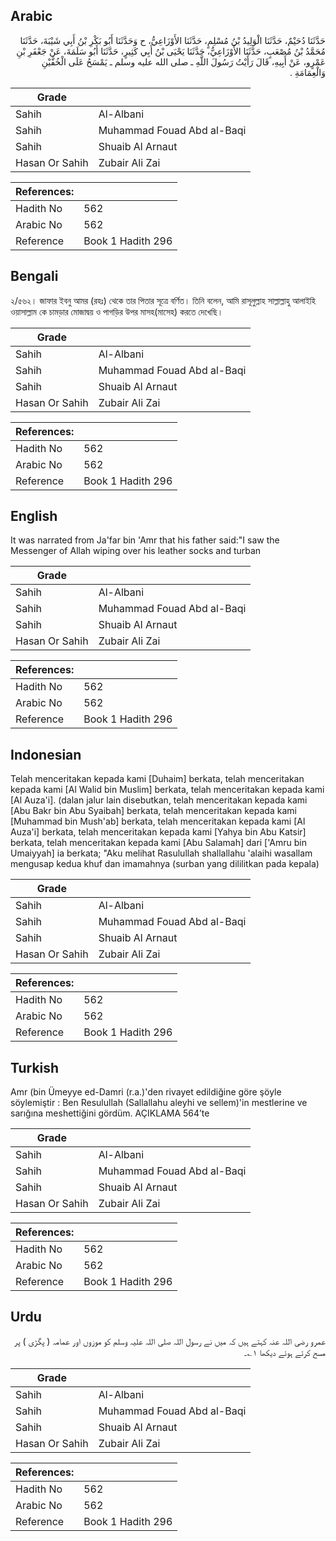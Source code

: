 ## Arabic


<div dir="rtl" lang="ar" style={{fontSize:'larger',backgroundColor:'#f8f9fa',padding:20}}>
حَدَّثَنَا دُحَيْمٌ، حَدَّثَنَا الْوَلِيدُ بْنُ مُسْلِمٍ، حَدَّثَنَا الأَوْزَاعِيُّ، ح وَحَدَّثَنَا أَبُو بَكْرِ بْنُ أَبِي شَيْبَةَ، حَدَّثَنَا مُحَمَّدُ بْنُ مُصْعَبٍ، حَدَّثَنَا الأَوْزَاعِيُّ، حَدَّثَنَا يَحْيَى بْنُ أَبِي كَثِيرٍ، حَدَّثَنَا أَبُو سَلَمَةَ، عَنْ جَعْفَرِ بْنِ عَمْرٍو، عَنْ أَبِيهِ، قَالَ رَأَيْتُ رَسُولَ اللَّهِ ـ صلى الله عليه وسلم ـ يَمْسَحُ عَلَى الْخُفَّيْنِ وَالْعِمَامَةِ ‏.‏
</div>
<div style={{backgroundColor:'#f8f9fa',padding:20, marginBottom: 10}}><table> <thead> <tr> <th>Grade</th> <th></th> </tr> </thead> <tbody> <tr><td>Sahih</td><td>Al-Albani</td></tr><tr><td>Sahih</td><td>Muhammad Fouad Abd al-Baqi</td></tr><tr><td>Sahih</td><td>Shuaib Al Arnaut</td></tr><tr><td>Hasan Or Sahih</td><td>Zubair Ali Zai</td></tr></tbody></table><table> <thead> <tr> <th>References:</th> <th></th> </tr> </thead> <tbody><tr><td>Hadith No</td><td>562</td></tr><tr><td>Arabic No</td><td>562</td></tr><tr><td>Reference</td><td>Book 1 Hadith 296</td></tr></tbody></table></div>

## Bengali


<div dir="ltr" lang="bn" style={{fontSize:'larger',backgroundColor:'#f8f9fa',padding:20}}>
২/৫৬২। জাফার ইবনু আমর (রহঃ) থেকে তার পিতার সূত্রে বর্ণিত। তিনি বলেন, আমি রাসূলুল্লাহ সাল্লাল্লাহু আলাইহি ওয়াসাল্লাম কে চামড়ার মোজাদ্বয় ও পাগড়ির উপর মাসহ(মাসেহ) করতে দেখেছি।
</div>
<div style={{backgroundColor:'#f8f9fa',padding:20, marginBottom: 10}}><table> <thead> <tr> <th>Grade</th> <th></th> </tr> </thead> <tbody> <tr><td>Sahih</td><td>Al-Albani</td></tr><tr><td>Sahih</td><td>Muhammad Fouad Abd al-Baqi</td></tr><tr><td>Sahih</td><td>Shuaib Al Arnaut</td></tr><tr><td>Hasan Or Sahih</td><td>Zubair Ali Zai</td></tr></tbody></table><table> <thead> <tr> <th>References:</th> <th></th> </tr> </thead> <tbody><tr><td>Hadith No</td><td>562</td></tr><tr><td>Arabic No</td><td>562</td></tr><tr><td>Reference</td><td>Book 1 Hadith 296</td></tr></tbody></table></div>

## English


<div dir="ltr" lang="en" style={{fontSize:'larger',backgroundColor:'#f8f9fa',padding:20}}>
It was narrated from Ja'far bin 'Amr that his father said:"I saw the Messenger of Allah wiping over his leather socks and turban
</div>
<div style={{backgroundColor:'#f8f9fa',padding:20, marginBottom: 10}}><table> <thead> <tr> <th>Grade</th> <th></th> </tr> </thead> <tbody> <tr><td>Sahih</td><td>Al-Albani</td></tr><tr><td>Sahih</td><td>Muhammad Fouad Abd al-Baqi</td></tr><tr><td>Sahih</td><td>Shuaib Al Arnaut</td></tr><tr><td>Hasan Or Sahih</td><td>Zubair Ali Zai</td></tr></tbody></table><table> <thead> <tr> <th>References:</th> <th></th> </tr> </thead> <tbody><tr><td>Hadith No</td><td>562</td></tr><tr><td>Arabic No</td><td>562</td></tr><tr><td>Reference</td><td>Book 1 Hadith 296</td></tr></tbody></table></div>

## Indonesian


<div dir="ltr" lang="id" style={{fontSize:'larger',backgroundColor:'#f8f9fa',padding:20}}>
Telah menceritakan kepada kami [Duhaim] berkata, telah menceritakan kepada kami [Al Walid bin Muslim] berkata, telah menceritakan kepada kami [Al Auza'i]. (dalan jalur lain disebutkan, telah menceritakan kepada kami [Abu Bakr bin Abu Syaibah] berkata, telah menceritakan kepada kami [Muhammad bin Mush'ab] berkata, telah menceritakan kepada kami [Al Auza'i] berkata, telah menceritakan kepada kami [Yahya bin Abu Katsir] berkata, telah menceritakan kepada kami [Abu Salamah] dari ['Amru bin Umaiyyah] ia berkata; "Aku melihat Rasulullah shallallahu 'alaihi wasallam mengusap kedua khuf dan imamahnya (surban yang dililitkan pada kepala)
</div>
<div style={{backgroundColor:'#f8f9fa',padding:20, marginBottom: 10}}><table> <thead> <tr> <th>Grade</th> <th></th> </tr> </thead> <tbody> <tr><td>Sahih</td><td>Al-Albani</td></tr><tr><td>Sahih</td><td>Muhammad Fouad Abd al-Baqi</td></tr><tr><td>Sahih</td><td>Shuaib Al Arnaut</td></tr><tr><td>Hasan Or Sahih</td><td>Zubair Ali Zai</td></tr></tbody></table><table> <thead> <tr> <th>References:</th> <th></th> </tr> </thead> <tbody><tr><td>Hadith No</td><td>562</td></tr><tr><td>Arabic No</td><td>562</td></tr><tr><td>Reference</td><td>Book 1 Hadith 296</td></tr></tbody></table></div>

## Turkish


<div dir="ltr" lang="tr" style={{fontSize:'larger',backgroundColor:'#f8f9fa',padding:20}}>
Amr (bin Ümeyye ed-Damri (r.a.)'den rivayet edildiğine göre şöyle söylemiştir : Ben Resulullah (Sallallahu aleyhi ve sellem)'in mestlerine ve sarığına meshettiğini gördüm. AÇIKLAMA 564’te
</div>
<div style={{backgroundColor:'#f8f9fa',padding:20, marginBottom: 10}}><table> <thead> <tr> <th>Grade</th> <th></th> </tr> </thead> <tbody> <tr><td>Sahih</td><td>Al-Albani</td></tr><tr><td>Sahih</td><td>Muhammad Fouad Abd al-Baqi</td></tr><tr><td>Sahih</td><td>Shuaib Al Arnaut</td></tr><tr><td>Hasan Or Sahih</td><td>Zubair Ali Zai</td></tr></tbody></table><table> <thead> <tr> <th>References:</th> <th></th> </tr> </thead> <tbody><tr><td>Hadith No</td><td>562</td></tr><tr><td>Arabic No</td><td>562</td></tr><tr><td>Reference</td><td>Book 1 Hadith 296</td></tr></tbody></table></div>

## Urdu


<div dir="rtl" lang="ur" style={{fontSize:'larger',backgroundColor:'#f8f9fa',padding:20}}>
عمرو رضی اللہ عنہ کہتے ہیں کہ میں نے رسول اللہ صلی اللہ علیہ وسلم کو موزوں اور عمامہ ( پگڑی ) پر مسح کرتے ہوئے دیکھا ۱؎۔
</div>
<div style={{backgroundColor:'#f8f9fa',padding:20, marginBottom: 10}}><table> <thead> <tr> <th>Grade</th> <th></th> </tr> </thead> <tbody> <tr><td>Sahih</td><td>Al-Albani</td></tr><tr><td>Sahih</td><td>Muhammad Fouad Abd al-Baqi</td></tr><tr><td>Sahih</td><td>Shuaib Al Arnaut</td></tr><tr><td>Hasan Or Sahih</td><td>Zubair Ali Zai</td></tr></tbody></table><table> <thead> <tr> <th>References:</th> <th></th> </tr> </thead> <tbody><tr><td>Hadith No</td><td>562</td></tr><tr><td>Arabic No</td><td>562</td></tr><tr><td>Reference</td><td>Book 1 Hadith 296</td></tr></tbody></table></div>